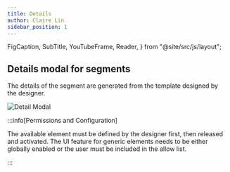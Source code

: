 ```yaml
---
title: Details
author: Claire Lin
sidebar_position: 1
---
```


  FigCaption,
  SubTitle,
  YouTubeFrame,
  Reader,
} from "@site/src/js/layout";

<SubTitle text="The detail modal displays the primary content of the segment." />
<Reader text="User" />

## Details modal for segments

The details of the segment are generated from the template designed by the designer.

![Detail Modal](/img/labimotion/segment-detail-modal.png)

:::info[Permissions and Configuration]

The available element must be defined by the designer first, then released and activated. The UI feature for generic elements needs to be either globally enabled or the user must be included in the allow list.

:::
